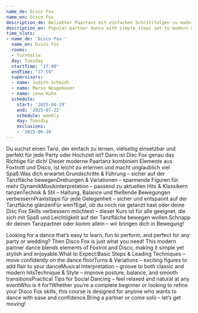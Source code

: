 ```yaml
---
name_de: Disco Fox
name_en: Disco Fox
description_de: Beliebter Paartanz mit einfachen Schrittfolgen zu moderner Musik.
description_en: Popular partner dance with simple steps set to modern music.
time_slots:
- name_de: 'Disco Fox '
  name_en: Disco Fox
  rooms:
  - Turnhalle
  day: Tuesday
  startTime: "17:00"
  endTime: "17:59"
  supervisors:
  - name: Judith Schmidt
  - name: Marie Neugebauer
  - name: Lena Kuhn
  schedule:
    start: '2025-04-29'
    end: '2025-07-22'
    schedule: weekly
    day: Tuesday
    exclusions:
    - '2025-06-10'
---
```


<Locale value="de">
 

 Du suchst einen Tanz, der&nbsp;einfach zu lernen, vielseitig einsetzbar und
perfekt für jede Party oder Hochzeit&nbsp;ist? Dann ist&nbsp;Disc Fox&nbsp;genau
das Richtige für dich! Dieser moderne Paartanz kombiniert Elemente aus Foxtrott
und Disco, ist leicht zu erlernen und macht unglaublich viel Spaß.Was dich
erwartet:Grundschritte &amp; Führung&nbsp;– sicher auf der Tanzfläche
bewegenDrehungen &amp; Variationen&nbsp;– spannende Figuren für mehr
DynamikMusikinterpretation&nbsp;– passend zu aktuellen Hits &amp; Klassikern
tanzenTechnik &amp; Stil&nbsp;– Haltung, Balance und fließende Bewegungen
verbessernPraxistipps für jede Gelegenheit&nbsp;– sicher und entspannt auf der
Tanzfläche glänzenFür wen?Egal, ob du&nbsp;noch nie getanzt hast oder deine Disc
Fox Skills verbessern möchtest&nbsp;– dieser Kurs ist für alle geeignet, die
sich mit Spaß und Leichtigkeit auf der Tanzfläche bewegen wollen.Schnapp dir
deinen Tanzpartner oder komm allein – wir bringen dich in Bewegung!

</Locale>
<Locale value="en">
 

 Looking for a dance that’s&nbsp;easy to learn, fun to perform, and perfect for
any party or wedding? Then&nbsp;Disco Fox&nbsp;is just what you need! This
modern partner dance blends elements of Foxtrot and Disco, making it simple yet
stylish and enjoyable.What to Expect:Basic Steps &amp; Leading Techniques&nbsp;–
move confidently on the dance floorTurns &amp; Variations&nbsp;– exciting
figures to add flair to your danceMusical Interpretation&nbsp;– groove to both
classic and modern hitsTechnique &amp; Style&nbsp;– improve posture, balance,
and smooth transitionsPractical Tips for Social Dancing&nbsp;– feel relaxed and
natural at any eventWho is it for?Whether you’re&nbsp;a complete beginner or
looking to refine your Disco Fox skills, this course is designed for anyone who
wants to dance with ease and confidence.Bring a partner or come solo – let’s get
moving!

</Locale>
